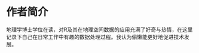# 作者简介 {#author .unnumbered}

地理学博士学位在读，对R及其在地理空间数据的应用充满了好奇与热情，在这里
记录下自己在日常工作中有趣的数据处理过程。我认为偷懒能更好地促进技术发展。